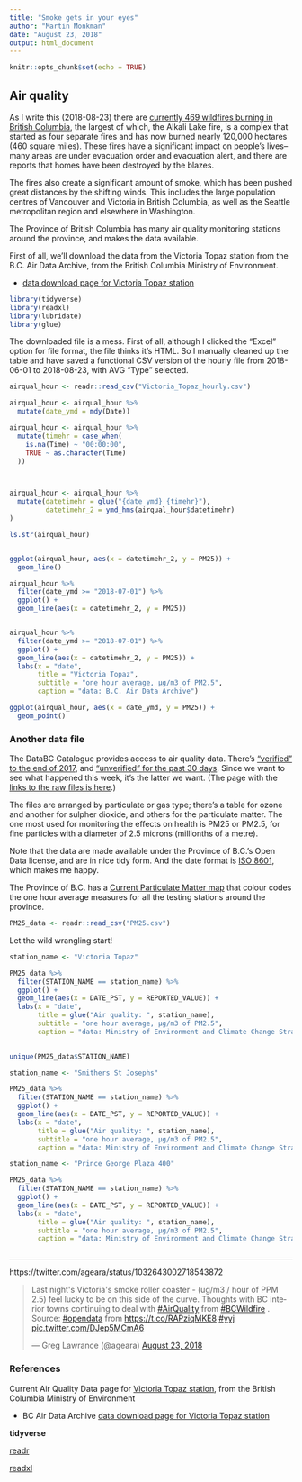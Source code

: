 ```yaml
---
title: "Smoke gets in your eyes"
author: "Martin Monkman"
date: "August 23, 2018"
output: html_document
---
```


```r
knitr::opts_chunk$set(echo = TRUE)
```

## Air quality

As I write this (2018-08-23) there are [currently 469 wildfires burning in British Columbia](http://bcfireinfo.for.gov.bc.ca/hprScripts/WildfireNews/Fires.asp?Mode=normal&AllFires=0&FC=0), the largest of which, the Alkali Lake fire, is a complex that started as four separate fires and has now burned nearly 120,000 hectares (460 square miles). These fires have a significant impact on people's lives--many areas are under evacuation order and evacuation alert, and there are reports that homes have been destroyed by the blazes.

The fires also create a significant amount of smoke, which has been pushed great distances by the shifting winds. This includes the large population centres of Vancouver and Victoria in British Columbia, as well as the Seattle metropolitan region and elsewhere in Washington.

The Province of British Columbia has many air quality monitoring stations around the province, and makes the data available. 

First of all, we'll download the data from the Victoria Topaz station from the B.C. Air Data Archive, from the British Columbia Ministry of Environment. 

* [data download page for Victoria Topaz station](https://envistaweb.env.gov.bc.ca/StationReportFast.aspx?ST_ID=4)

```r

library(tidyverse)
library(readxl)
library(lubridate)
library(glue)

```


The downloaded file is a mess. First of all, although I clicked the "Excel" option for file format, the file thinks it's HTML. So I manually cleaned up the table and have saved a functional CSV version of the hourly file from 2018-06-01 to 2018-08-23, with AVG "Type" selected.

```r

airqual_hour <- readr::read_csv("Victoria_Topaz_hourly.csv")

airqual_hour <- airqual_hour %>%
  mutate(date_ymd = mdy(Date))

airqual_hour <- airqual_hour %>%
  mutate(timehr = case_when(
    is.na(Time) ~ "00:00:00",
    TRUE ~ as.character(Time)
  ))



airqual_hour <- airqual_hour %>%
  mutate(datetimehr = glue("{date_ymd} {timehr}"),
         datetimehr_2 = ymd_hms(airqual_hour$datetimehr)
)

ls.str(airqual_hour)



```



```r

ggplot(airqual_hour, aes(x = datetimehr_2, y = PM25)) +
  geom_line()

airqual_hour %>%
  filter(date_ymd >= "2018-07-01") %>%
  ggplot() + 
  geom_line(aes(x = datetimehr_2, y = PM25))


airqual_hour %>%
  filter(date_ymd >= "2018-07-01") %>%
  ggplot() + 
  geom_line(aes(x = datetimehr_2, y = PM25)) +
  labs(x = "date",
       title = "Victoria Topaz",
       subtitle = "one hour average, µg/m3 of PM2.5", 
       caption = "data: B.C. Air Data Archive")


```




```r

ggplot(airqual_hour, aes(x = date_ymd, y = PM25)) +
  geom_point()


```



### Another data file

The DataBC Catalogue provides access to air quality data. There's ["verified" to the end of 2017](https://catalogue.data.gov.bc.ca/dataset/air-quality-monitoring-verified-hourly-data), and ["unverified" for the past 30 days](https://catalogue.data.gov.bc.ca/dataset/air-quality-monitoring-unverified-hourly-air-quality-and-meteorological-data). Since we want to see what happened this week, it's the latter we want. (The page with the [links to the raw files is here](ftp://ftp.env.gov.bc.ca/pub/outgoing/AIR/Hourly_Raw_Air_Data/Air_Quality/).)

The files are arranged by particulate or gas type; there's a table for ozone and another for sulpher dioxide, and others for the particulate matter. The one most used for monitoring the effects on health is PM25 or PM2.5, for fine particles with a diameter of 2.5 microns (millionths of a metre).

Note that the data are made available under the Province of B.C.'s Open Data license, and are in nice tidy form. And the date format is [ISO 8601](https://en.wikipedia.org/wiki/ISO_8601), which makes me happy.

The Province of B.C. has a [Current Particulate Matter map](http://www.env.gov.bc.ca/epd/bcairquality/readings/find-stations-map-PM25.html) that colour codes the one hour average measures for all the testing stations around the province.


```r

PM25_data <- readr::read_csv("PM25.csv")


```


Let the wild wrangling start!

```r

station_name <- "Victoria Topaz"

PM25_data %>%
  filter(STATION_NAME == station_name) %>%
  ggplot() +
  geom_line(aes(x = DATE_PST, y = REPORTED_VALUE)) +
  labs(x = "date",
       title = glue("Air quality: ", station_name),
       subtitle = "one hour average, µg/m3 of PM2.5", 
       caption = "data: Ministry of Environment and Climate Change Strategy")
  

```


```r
unique(PM25_data$STATION_NAME)
```


```r

station_name <- "Smithers St Josephs"

PM25_data %>%
  filter(STATION_NAME == station_name) %>%
  ggplot() +
  geom_line(aes(x = DATE_PST, y = REPORTED_VALUE)) +
  labs(x = "date",
       title = glue("Air quality: ", station_name),
       subtitle = "one hour average, µg/m3 of PM2.5", 
       caption = "data: Ministry of Environment and Climate Change Strategy")

```


```r

station_name <- "Prince George Plaza 400"

PM25_data %>%
  filter(STATION_NAME == station_name) %>%
  ggplot() +
  geom_line(aes(x = DATE_PST, y = REPORTED_VALUE)) +
  labs(x = "date",
       title = glue("Air quality: ", station_name),
       subtitle = "one hour average, µg/m3 of PM2.5", 
       caption = "data: Ministry of Environment and Climate Change Strategy")



```





***

https://twitter.com/ageara/status/1032643002718543872

<blockquote class="twitter-tweet" data-lang="en"><p lang="en" dir="ltr">Last night&#39;s Victoria&#39;s smoke roller coaster - (ug/m3 / hour of PPM 2.5) feel lucky to be on this side of the curve. Thoughts with BC interior towns continuing to deal with <a href="https://twitter.com/hashtag/AirQuality?src=hash&amp;ref_src=twsrc%5Etfw">#AirQuality</a> from <a href="https://twitter.com/hashtag/BCWildfire?src=hash&amp;ref_src=twsrc%5Etfw">#BCWildfire</a> . Source: <a href="https://twitter.com/hashtag/opendata?src=hash&amp;ref_src=twsrc%5Etfw">#opendata</a> from  <a href="https://t.co/RAPziqMKE8">https://t.co/RAPziqMKE8</a>  <a href="https://twitter.com/hashtag/yyj?src=hash&amp;ref_src=twsrc%5Etfw">#yyj</a> <a href="https://t.co/DJep5MCmA6">pic.twitter.com/DJep5MCmA6</a></p>&mdash; Greg Lawrance (@ageara) <a href="https://twitter.com/ageara/status/1032643002718543872?ref_src=twsrc%5Etfw">August 23, 2018</a></blockquote>
<script async src="https://platform.twitter.com/widgets.js" charset="utf-8"></script>



### References

Current Air Quality Data page for [Victoria Topaz station](http://www.env.gov.bc.ca/epd/bcairquality/readings/map/station.html#E231866), from the British Columbia Ministry of Environment

* BC Air Data Archive [data download page for Victoria Topaz station](https://envistaweb.env.gov.bc.ca/StationReportFast.aspx?ST_ID=4)


**tidyverse**

[readr](https://readr.tidyverse.org)

[readxl](https://readxl.tidyverse.org/)
